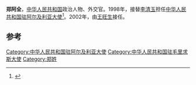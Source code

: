 '''郑阿全'''，[[中华人民共和国|中华人民共和国]]政治人物、外交官。1998年，接替[[李清玉|李清玉]]担任[[中国驻阿尔及利亚大使列表|中华人民共和国驻阿尔及利亚大使]]<ref>{{cite web|author=中华人民共和国外交部|title=中国驻阿尔及利亚历任大使|url=http://www.mfa.gov.cn/chn/pds/ziliao/wjrw/2167/2169/t9152.htm|publisher=中华人民共和国外交部|accessdate=2012-03-03}}</ref>。2002年，由[[王旺生|王旺生]]接任。

== 参考 ==
{{reflist}}
{{start box}}
{{s-dip}}
{{succession box|[[楊一懷|楊一懷]]|[[夏守安|夏守安]]|[[中國駐毛里裘斯大使列表|中華人民共和國駐毛里裘斯大使]]|1995年6月－1998年8月}}
{{succession box|[[李清玉|李清玉]]|[[王旺生|王旺生]]|[[中国驻阿尔及利亚大使列表|中华人民共和国驻阿尔及利亚大使]]|1998年6月-2002年3月}}
{{end box}}
{{中国政治人物小作品}}

[[Category:中华人民共和国驻阿尔及利亚大使|Category:中华人民共和国驻阿尔及利亚大使]]
[[Category:中华人民共和国驻毛里求斯大使|Category:中华人民共和国驻毛里求斯大使]]
[[Category:郑姓|Category:郑姓]]